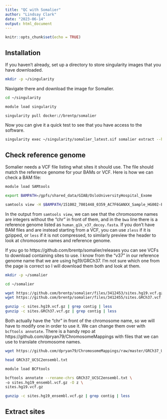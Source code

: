 ```yaml
---
title: "QC with Somalier"
author: "Lindsay Clark"
date: "2023-06-14"
output: html_document
---
```


```r
knitr::opts_chunk$set(echo = TRUE)
```

## Installation

If you haven't already, set up a directory to store singularity images that you
have downloaded.

```bash
mkdir -p ~/singularity
```

Navigate there and download the image for Somalier.

```bash
cd ~/singularity

module load singularity

singularity pull docker://brentp/somalier
```

Now you can give it a quick test to see that you have access to the software.

```bash
singularity exec ~/singularity/somalier_latest.sif somalier extract --help
```

## Check reference genome

Somalier needs a VCF file listing what sites it should use. The file should
match the reference genome for your BAMs or VCF.  Here is how we can check
a BAM file:

```bash
module load SAMtools

export BAMPATH=/gpfs/shared_data/GIAB/OsloUniversityHospital_Exome

samtools view -H $BAMPATH/151002_7001448_0359_AC7F6GANXX_Sample_HG002-EEogPU_v02-KIT-Av5_AGATGTAC_L008.posiSrt.markDup.bam
```

In the output from `samtools view`, we can see that the chromosome names are
integers without the "chr" in front of them, and in the `bwa` line there is a
reference genome listed as `human_g1k_v37_decoy.fasta`.
If you don't have BAM files and are instead starting from a VCF, you can use
`zless` if it is gzipped, or `less` if it is not compressed, to similarly
preview the header to look at chromosome names and reference genome.

If you go to https://github.com/brentp/somalier/releases you can see VCFs to
download containing sites to use.  I know from the "v37" in our reference genome
name that we are using hg19/GRCh37.  I'm not sure which one from the page is
correct so I will download them both and look at them.

```bash
mkdir -p ~/somalier

cd ~/somalier

wget https://github.com/brentp/somalier/files/3412453/sites.hg19.vcf.gz
wget https://github.com/brentp/somalier/files/3412455/sites.GRCh37.vcf.gz

gunzip -c sites.hg19.vcf.gz | grep contig | less
gunzip -c sites.GRCh37.vcf.gz | grep contig | less
```

Both actually have the "chr" in front of the chromosome name, so we will have to
modify one in order to use it. We can change them over with `bcftools annotate`.
There is a handy repo at https://github.com/dpryan79/ChromosomeMappings with
files that we can use to translate chromosome names.

```bash
wget https://github.com/dpryan79/ChromosomeMappings/raw/master/GRCh37_UCSC2ensembl.txt

head GRCh37_UCSC2ensembl.txt

module load BCFtools

bcftools annotate --rename-chrs GRCh37_UCSC2ensembl.txt \
-o sites.hg19_ensembl.vcf.gz -O z \
sites.hg19.vcf.gz

gunzip -c sites.hg19_ensembl.vcf.gz | grep contig | less
```

## Extract sites

